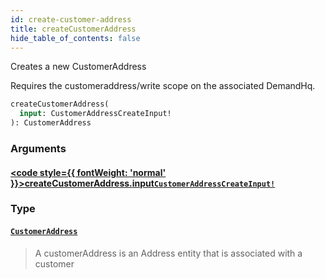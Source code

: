 ```yaml
---
id: create-customer-address
title: createCustomerAddress
hide_table_of_contents: false
---
```








Creates a new CustomerAddress
                
Requires the customeraddress/write scope on the associated DemandHq.

```graphql
createCustomerAddress(
  input: CustomerAddressCreateInput!
): CustomerAddress
```


### Arguments

#### [<code style={{ fontWeight: 'normal' }}>createCustomerAddress.<b>input</b></code>](#)<Bullet />[`CustomerAddressCreateInput!`](/demand/api/graphql-admin/reference/inputs/customer-address-create-input) <Badge class="secondary" text="non-null"/> <Badge class="secondary" text="input"/>
> 
> 

### Type

#### [`CustomerAddress`](/demand/api/graphql-admin/reference/objects/customer-address) <Badge class="secondary" text="object"/>
> A customerAddress is an Address entity that is associated with a customer
> 





